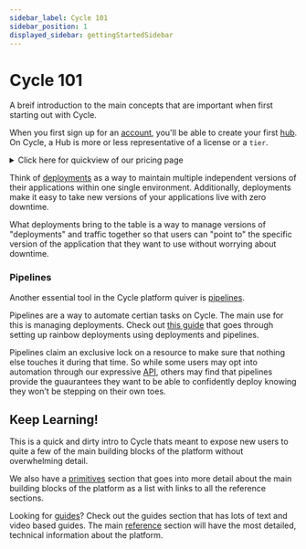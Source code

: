 ```yaml
---
sidebar_label: Cycle 101
sidebar_position: 1
displayed_sidebar: gettingStartedSidebar
---
```



# Cycle 101
A breif introduction to the main concepts that are important when first starting out with Cycle.  


When you first sign up for an [account](/reference/accounts/), you'll be able to create your first [hub](/reference/hubs).  On Cycle, a Hub is more or less representative of a license or a `tier`.


<details>

  <summary>Click here for quickview of our pricing page</summary>

  <iframe 
    src="https://cycle.io/pricing" 
    width="100%" 
    height="500px" 
    style={{border: 0}}
    title="Cycle Pricing"
  />
  
</details>

You can see on this page there are three main tiers, `Lite`, `Startup`, and `Business`.  Each of these tiers represents a different monthly licesnse that includes a certain amount of resources, seats, and features included in the license (monthly). There is also an `Enterprise` tier that is custom and can be tailored to your specific needs.

The hub itself doesn't really "do" anything other than represent this space, but its  essential to have a hub set up so that you can start adding things like providers, servers, images, containers, and environments. 

## Providers and Servers 
The first thing you'll want to understand, once you have a hub set up, is how to add a provider and a server.  A provider is (generally) a cloud IaaS provider, and a server is a virtual (or bare metal) machine.  You can add a provider by clicking on on `Hubs` and then `Integrations` in the left hand navigation, and then clicking the provider you'd like to and and [`Add Provider`](/reference/hubs/integrations/providers/) button.  Once you've added a provider, you can add a server by clicking on the `Servers` tab in the left hand navigation, and then clicking the [`Add Server`](/reference/infrastructure/servers#add-server) button.


A server being online comes before anything else.  Environments and containers are dependent on having at least 1 server in place so there is somewhere to deploy to, as the server is the actual machine that the container(s) will run on. 

## Images
After provisioning the server (and making sure its online), the next thing to do is create an [image source](/reference/images/sources/) and image so that you can create a [container](/reference/containers). 

An image source is just a place where, as the user, you can define a location that Cycle can reach to pull all information to build your image from.  There are many different types, defined in the reference link above.  Once you have an image source, you can create an image from it.  An image is a snapshot of the files present at the point in time when the image was created.  You can create an image by clicking on the `Images` tab in the left hand navigation, then `Sources` followed by the [`Add Image`](/reference/images) button.


Once you have an image imported and the server online, it's time to create an environment and then deploy a container. 

## Environments and Deploying Your First Container 

If you're in a hurry and want to do this quickly, you can create an environment by clicking on the `Environments` tab in the left hand navigation, and then clicking the [`Add Environment`](/reference/environments) button.  Once you have an environment, you can deploy a container to it by clicking on the `Containers` tab in the left hand navigation, and then clicking the [`Add Container`](/reference/containers) button.

**BUT** 

Theres quite a bit more to learn here if you really want to understand whats going on. 

The envioronment itself represents something similar to a VPC or a network, and this environment will span all of the infrastructure of the cluster you've chosen during creating it.  

So if you have 3 different servers deployed to your cluster (lets say the cluster name is "production"), creating an environment with the `cluster` setting of `production` will create this network (or VPC) between those three servers.  This is important to understand because it means that any container deployed to this environment will be able to communicate with any other container deployed to this environment, regardless of which server they are on.  It's also important to note that adding servers to the cluster will automatically include them in the network (VPC) of the environment and removing them will remove them from the network.

### Services
One of the main paradigms in Cycle are the environment services: [discovery](/reference/environments/services/discovery), [load balancer](/reference/environments/services/loadbalancer), and [VPN](/reference/environments/services/VPN) (with the scheduler coming soon). 

Each of these services come preconfigured to work "out of the box", but can also be further customized to fit specific user needs. 

The load balancer handles all ingress traffic from the public internet to the environment, the discovery service is a localised DNS query resolver, and the VPN container allows for external endpoints to connect into the environment network, securely. 


### Deploy the Container
So the server is online, an image is imported, and an environment created.  Congrats!  You're ready to deploy your first [container](/reference/containers). 

Go to the newly created environment and click on the `Deploy Container` button to open the wizard.  For your first deployment the only settings you'll really need to care about are: 

1. Name - whats the name for my container. 
2. Image - which image do I want to deploy (select `Recent Images` then the first image to use the already imported image from eariler). 

Once these two fields are filled out you can click on `Deploy Container` and the container will be deployed with a single container instance.  

## More Important Tools
Getting a container deployed is relatively straightforward, but there are a few more important tools that you should know about.

### DNS 
Cycle has full featured DNS tooling including zones, record managment, TLS management, and deep integrations between DNS records and Cycle load balancers that uncover very powerful combinations.

:::info Hosted Zones 
Unless you have a specific need that prevents you from using [hosted zones](/reference/DNS/zones/hosted-zones), we recommend using them. 

:::

#### Delegation
One of the first questions that always comes up is "Do I need to change my root nameservers to Cycle to use the DNS Zone functionality?"  The answer is no.  You can [delegate a subdomain](/reference/DNS/zones/hosted-zones#delegating-sub-domains-to-cycle-from-your-domain-management-service) to Cycle and use the DNS Zone functionality without changing your root nameservers.  

This is done by creating a `NS` record at your root nameservers that points to the Cycle nameservers.  This is a very powerful feature that allows you to use the Cycle DNS Zone functionality without changing your root nameservers.


### Linked Records
While many of the records you'd create in a DNS zone will be familiar, Cycle introduces the [linked record](/reference/DNS/records/adding-records#type-linked) which are a special type of record provided by the platform.  These records are tied directly to a  container (or deployment) and alleviate the need to track and manage specific IP addresses. 

When creating linked records you can also select the option to have a TLS certificate assocaited with that record and Cycle will automatically manage the certificate for you.


### Stacks
[Stacks](/reference/stacks) are a way to group containers together and deploy them as a single unit.  This is useful for deploying applications that have multiple components that need to be deployed together.  A stack works by putting a stack file in the root of a repository and then linking that repository to a stack on Cycle.  

Beyond this, you can also think of a stack as a declairitve way to define an environment.  You can define not only the containers but also [scoped variables](/reference/environments/scoped-variables) and environment services. 


### Deployments 

<details>
<summary>Explore this concept with a video!</summary>

<iframe width="560" height="315" src="https://www.youtube.com/embed/KI0ml65D8Ws?si=aS8lw2lRnjsSQIR0" title="YouTube video player" frameborder="0" allow="accelerometer; autoplay; clipboard-write; encrypted-media; gyroscope; picture-in-picture; web-share" allowfullscreen></iframe>

</details>

Think of [deployments](/reference/environments/deployments) as a way  to maintain multiple independent versions of their applications within one single environment. Additionally, deployments make it easy to take new versions of your applications live with zero downtime.

What deployments bring to the table is a way to manage versions of "deployments" and traffic together so that users can "point to" the specific version of the application that they want to use without worrying about downtime.  

### Pipelines
Another essential tool in the Cycle platform quiver is [pipelines](/reference/pipelines). 

Pipelines are a way to automate certian tasks on Cycle.  The main use for this is managing deployments.  Check out [this guide](/guides/tutorials/deploy-pipeline) that goes through setting up rainbow deployments using deployments and pipelines.  

Pipelines claim an exclusive lock on a resource to make sure that nothing else touches it during that time.  So while some users may opt into automation through our expressive [API](https://api-docs.cycle.io), others may find that pipelines provide the guaurantees they want to be able to confidently deploy knowing they won't be stepping on their own toes.


## Keep Learning!

This is a quick and dirty intro to Cycle thats meant to expose new users to quite a few of the main building blocks of the platform without overwhelming detail.  

We also have a [primitives](/getting-started/concepts/primitives) section that goes into more detail about the main building blocks of the platform as a list with links to all the reference sections.

Looking for [guides](/guides/intro)? Check out the guides section that has lots of text and video based guides. The main [reference](/reference/intro) section will have the most detailed, technical information about the platform.


